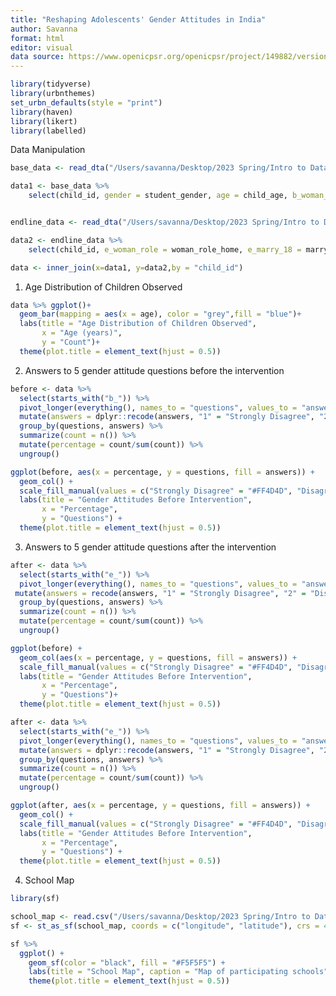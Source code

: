 ```yaml
---
title: "Reshaping Adolescents' Gender Attitudes in India"
author: Savanna
format: html
editor: visual
data source: https://www.openicpsr.org/openicpsr/project/149882/version/V1/view 
---
```


```r
library(tidyverse)
library(urbnthemes)
set_urbn_defaults(style = "print")
library(haven)
library(likert)
library(labelled)


```

Data Manipulation

```r
base_data <- read_dta("/Users/savanna/Desktop/2023 Spring/Intro to Data Science/Assignments/assignment04/data/data/baseline_student_raw.dta")

data1 <- base_data %>% 
    select(child_id, gender = student_gender, age = child_age, b_woman_role = child_woman_role, b_marry_18 = marry_18, b_opinion_who_marry = child_marry_opinion, b_imp_boy_high_edu = imp_boy_high_edu, b_woman_tol_viol = child_woman_tol_viol)


endline_data <- read_dta("/Users/savanna/Desktop/2023 Spring/Intro to Data Science/Assignments/assignment04/data/data/endline2_student_raw.dta")

data2 <- endline_data %>% 
    select(child_id, e_woman_role = woman_role_home, e_marry_18 = marry_18, e_opinion_who_marry = opinion_who_marry, e_imp_boy_high_edu = imp_boy_high_edu, e_woman_viol = woman_viol)

data <- inner_join(x=data1, y=data2,by = "child_id")

```

1.  Age Distribution of Children Observed

```r

data %>% ggplot()+
  geom_bar(mapping = aes(x = age), color = "grey",fill = "blue")+
  labs(title = "Age Distribution of Children Observed",
       x = "Age (years)",
       y = "Count")+
  theme(plot.title = element_text(hjust = 0.5))
```

2.  Answers to 5 gender attitude questions before the intervention

```r
before <- data %>%
  select(starts_with("b_")) %>%
  pivot_longer(everything(), names_to = "questions", values_to = "answers") %>%
  mutate(answers = dplyr::recode(answers, "1" = "Strongly Disagree", "2" = "Disagree", "3" = "Neutral", "4" = "Agree", "5" = "Strongly Agree")) %>%
  group_by(questions, answers) %>%
  summarize(count = n()) %>%
  mutate(percentage = count/sum(count)) %>%
  ungroup()

ggplot(before, aes(x = percentage, y = questions, fill = answers)) +
  geom_col() +
  scale_fill_manual(values = c("Strongly Disagree" = "#FF4D4D", "Disagree" = "#FFA07A", "Neutral" = "#F5DEB3", "Agree" = "#ADFF2F", "Strongly Agree" = "#00FF7F")) +
  labs(title = "Gender Attitudes Before Intervention",
       x = "Percentage",
       y = "Questions") +
  theme(plot.title = element_text(hjust = 0.5))
```

3.  Answers to 5 gender attitude questions after the intervention

```r
after <- data %>%
  select(starts_with("e_")) %>% 
  pivot_longer(everything(), names_to = "questions", values_to = "answers") %>% 
 mutate(answers = recode(answers, "1" = "Strongly Disagree", "2" = "Disagree", "3" = "Neutral", "4" = "Agree", "5" = "Strongly Agree")) %>%
  group_by(questions, answers) %>% 
  summarize(count = n()) %>% 
  mutate(percentage = count/sum(count)) %>% 
  ungroup()

ggplot(before) +
  geom_col(aes(x = percentage, y = questions, fill = answers)) +
  scale_fill_manual(values = c("Strongly Disagree" = "#FF4D4D", "Disagree" = "#FFA07A", "Neutral" = "#F5DEB3", "Agree" = "#ADFF2F", "Strongly Agree" = "#00FF7F")) +
  labs(title = "Gender Attitudes Before Intervention",
       x = "Percentage",
       y = "Questions")+
  theme(plot.title = element_text(hjust = 0.5))

```

```r
after <- data %>%
  select(starts_with("e_")) %>%
  pivot_longer(everything(), names_to = "questions", values_to = "answers") %>%
  mutate(answers = dplyr::recode(answers, "1" = "Strongly Disagree", "2" = "Disagree", "3" = "Neutral", "4" = "Agree", "5" = "Strongly Agree")) %>%
  group_by(questions, answers) %>%
  summarize(count = n()) %>%
  mutate(percentage = count/sum(count)) %>%
  ungroup()

ggplot(after, aes(x = percentage, y = questions, fill = answers)) +
  geom_col() +
  scale_fill_manual(values = c("Strongly Disagree" = "#FF4D4D", "Disagree" = "#FFA07A", "Neutral" = "#F5DEB3", "Agree" = "#ADFF2F", "Strongly Agree" = "#00FF7F")) +
  labs(title = "Gender Attitudes Before Intervention",
       x = "Percentage",
       y = "Questions") +
  theme(plot.title = element_text(hjust = 0.5))
```

4.  School Map

```r
library(sf)

school_map <- read.csv("/Users/savanna/Desktop/2023 Spring/Intro to Data Science/Assignments/assignment04/data/data/school_gps_map.csv")
sf <- st_as_sf(school_map, coords = c("longitude", "latitude"), crs = 4326)

sf %>%
  ggplot() + 
    geom_sf(color = "black", fill = "#F5F5F5") +
    labs(title = "School Map", caption = "Map of participating schools") +
    theme(plot.title = element_text(hjust = 0.5))
    
    
```
